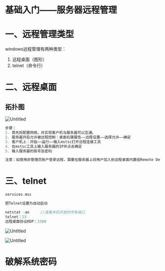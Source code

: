# 基础入门——服务器远程管理

# 一、远程管理类型

windows远程管理有两种类型：

1. 远程桌面（图形）
2. telnet（命令行）

# 二、远程桌面

## 拓扑图

![Untitled](Untitled%20118.png)

```c
步骤：
1. 首先将配置网络，并实现客户机与服务器可以互通。
2. 服务器开启允许被远程控制：桌面右键属性——远程设置——选择允许——确定
3. 客户机上：开始——运行——输入mstsc打开远程连接工具
4. 在mstsc工具上输入服务器的IP并点击确定
5. 输入服务器的账号及密码

注意：如使用非管理员账户登录远程，需要在服务器上将用户加入到远程桌面内置组Remote Desktop Users
```

# 三、telnet

```c
services.msc

把Telnet设置为自动启动

netstat -an     //查看本机开放的所有端口
telnet：23
远程桌面协议RDP：3389
```

![Untitled](Untitled%20119.png)

![Untitled](Untitled%20119.png)

# 破解系统密码